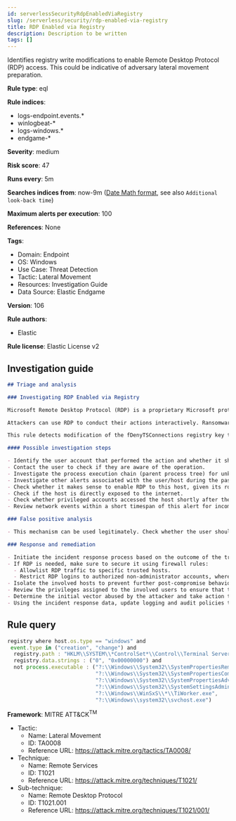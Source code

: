 ```yaml
---
id: serverlessSecurityRdpEnabledViaRegistry
slug: /serverless/security/rdp-enabled-via-registry
title: RDP Enabled via Registry
description: Description to be written
tags: []
---
```


<div id="rdp-enabled-via-registry"></div>

Identifies registry write modifications to enable Remote Desktop Protocol (RDP) access. This could be indicative of adversary lateral movement preparation.

**Rule type**: eql

**Rule indices**: 

* logs-endpoint.events.*
* winlogbeat-*
* logs-windows.*
* endgame-*

**Severity**: medium

**Risk score**: 47

**Runs every**: 5m

**Searches indices from**: now-9m ([Date Math format](((ref))/common-options.html#date-math), see also <DocLink id="serverlessSecurityRulesUiCreate" section="set-the-rules-schedule">`Additional look-back time`</DocLink>)

**Maximum alerts per execution**: 100

**References**: None

**Tags**: 

* Domain: Endpoint
* OS: Windows
* Use Case: Threat Detection
* Tactic: Lateral Movement
* Resources: Investigation Guide
* Data Source: Elastic Endgame

**Version**: 106

**Rule authors**: 

* Elastic

**Rule license**: Elastic License v2

## Investigation guide

```markdown
## Triage and analysis

### Investigating RDP Enabled via Registry

Microsoft Remote Desktop Protocol (RDP) is a proprietary Microsoft protocol that enables remote connections to other computers, typically over TCP port 3389.

Attackers can use RDP to conduct their actions interactively. Ransomware operators frequently use RDP to access victim servers, often using privileged accounts.

This rule detects modification of the fDenyTSConnections registry key to the value `0`, which specifies that remote desktop connections are enabled. Attackers can abuse remote registry, use psexec, etc., to enable RDP and move laterally.

#### Possible investigation steps

- Identify the user account that performed the action and whether it should perform this kind of action.
- Contact the user to check if they are aware of the operation.
- Investigate the process execution chain (parent process tree) for unknown processes. Examine their executable files for prevalence, whether they are located in expected locations, and if they are signed with valid digital signatures.
- Investigate other alerts associated with the user/host during the past 48 hours.
- Check whether it makes sense to enable RDP to this host, given its role in the environment.
- Check if the host is directly exposed to the internet.
- Check whether privileged accounts accessed the host shortly after the modification.
- Review network events within a short timespan of this alert for incoming RDP connection attempts.

### False positive analysis

- This mechanism can be used legitimately. Check whether the user should be performing this kind of activity, whether they are aware of it, whether RDP should be open, and whether the action exposes the environment to unnecessary risks.

### Response and remediation

- Initiate the incident response process based on the outcome of the triage.
- If RDP is needed, make sure to secure it using firewall rules:
  - Allowlist RDP traffic to specific trusted hosts.
  - Restrict RDP logins to authorized non-administrator accounts, where possible.
- Isolate the involved hosts to prevent further post-compromise behavior.
- Review the privileges assigned to the involved users to ensure that the least privilege principle is being followed.
- Determine the initial vector abused by the attacker and take action to prevent reinfection through the same vector.
- Using the incident response data, update logging and audit policies to improve the mean time to detect (MTTD) and the mean time to respond (MTTR).
```

## Rule query

```js
registry where host.os.type == "windows" and 
 event.type in ("creation", "change") and
  registry.path : "HKLM\\SYSTEM\\*ControlSet*\\Control\\Terminal Server\\fDenyTSConnections" and
  registry.data.strings : ("0", "0x00000000") and
  not process.executable : ("?:\\Windows\\System32\\SystemPropertiesRemote.exe", 
                            "?:\\Windows\\System32\\SystemPropertiesComputerName.exe", 
                            "?:\\Windows\\System32\\SystemPropertiesAdvanced.exe", 
                            "?:\\Windows\\System32\\SystemSettingsAdminFlows.exe", 
                            "?:\\Windows\\WinSxS\\*\\TiWorker.exe", 
                            "?:\\Windows\\system32\\svchost.exe")

```

**Framework**: MITRE ATT&CK<sup>TM</sup>

* Tactic:
    * Name: Lateral Movement
    * ID: TA0008
    * Reference URL: https://attack.mitre.org/tactics/TA0008/
* Technique:
    * Name: Remote Services
    * ID: T1021
    * Reference URL: https://attack.mitre.org/techniques/T1021/
* Sub-technique:
    * Name: Remote Desktop Protocol
    * ID: T1021.001
    * Reference URL: https://attack.mitre.org/techniques/T1021/001/

